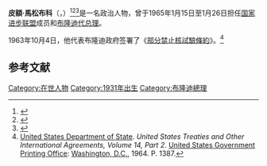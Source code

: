 '''皮額·馬松布科'''（{{lang-en|Pié Masumbuko}}，{{bd|1931年|9月29日}}）<ref>{{Cite web |url=https://www.iwacu-burundi.org/au-coin-du-feu-avec-pie-masumbuko/ |title=存档副本 |access-date=2020-12-24 |archive-date=2021-01-25 |archive-url=https://web.archive.org/web/20210125075344/https://www.iwacu-burundi.org/au-coin-du-feu-avec-pie-masumbuko/ |dead-url=no }}</ref><ref>{{Cite web |url=https://books.google.com/books?id=D6HKAgAAQBAJ&pg=PA127&dq=Pi%C3%A9+Masumbuko+1931&hl=en&sa=X&ved=0ahUKEwi3y4WE8vfXAhVJy6QKHSccAh0Q6AEIIjAA#v=onepage&q=Pi%C3%A9%20Masumbuko%201931&f=false |title=Profile of Pié Masumbuko |access-date=2022-01-19 |archive-date=2020-08-19 |archive-url=https://web.archive.org/web/20200819112307/https://books.google.com/books?id=D6HKAgAAQBAJ&pg=PA127&dq=Pi%C3%A9+Masumbuko+1931&hl=en&sa=X&ved=0ahUKEwi3y4WE8vfXAhVJy6QKHSccAh0Q6AEIIjAA#v=onepage&q=Pi%C3%A9%20Masumbuko%201931&f=false |dead-url=no }}</ref><ref>{{Cite web|title=Facts about the 20th Century|url=https://books.google.com/books?id=1nAYAAAAIAAJ&q=Pi%C3%A9+Masumbuko+1931&dq=Pi%C3%A9+Masumbuko+1931&hl=en&sa=X&ei=arMLT7L2E-nkiAL2_ZHwAw&ved=0CDQQ6AEwAA|accessdate=17 May 2018|author=Ochoa|date=17 May 2018|first=George|publisher=H.W. Wilson Company|archive-date=2020-07-30|archive-url=https://web.archive.org/web/20200730015157/https://books.google.com/books?id=1nAYAAAAIAAJ&q=Pi%C3%A9%20Masumbuko%201931&dq=Pi%C3%A9%20Masumbuko%201931&hl=en&sa=X&ei=arMLT7L2E-nkiAL2_ZHwAw&ved=0CDQQ6AEwAA|dead-url=no}}</ref>是一名政治人物，曾于1965年1月15日至1月26日担任[[國家進步聯盟|国家进步联盟]]成员和[[蒲隆地|布隆迪]][[布隆迪总理|代总理]]。

1963年10月4日，他代表布隆迪政府签署了《[[部分禁止核試驗條約|部分禁止核試驗條約]]》。<ref>[[United_States_Department_of_State|United States Department of State]]. ''United States Treaties and Other International Agreements, Volume 14, Part 2''. [[United_States_Government_Printing_Office|United States Government Printing Office]]: [[Washington,_D.C.|Washington, D.C.]], 1964. P. 1387.</ref>

== 参考文献 ==
{{Reflist}}

{{布隆迪总理}}
[[Category:在世人物|Category:在世人物]]
[[Category:1931年出生|Category:1931年出生]]
[[Category:布隆迪總理|Category:布隆迪總理]]
